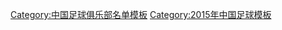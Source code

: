 {{Football squad with groups
 | name      = 2015年中乙分类名单河北精英
 | bgcolor   = #0070FF
 | bordercolor = #ffffff
 | textcolor   = #ffffff
 | title=[[河北精英足球俱乐部|<span style="color:#ffffff">河北精英传媒</span>]] — [[2015年中国足球乙级联赛|<span style="color: #ffffff;">2015年</span>]][[中国足球乙级联赛|<span style="color: #ffffff;">中乙联赛北区季军</span>]]
|group1=全年参赛球员
|list1=<div>
{{Football squad2 player|no=1|name=[[荣上]]}}
{{Football squad2 player|no=2|name=[[郭旭]]}}
{{Football squad2 player|no=3|name=[[李筱罕]]}}
{{Football squad2 player|no=4|name=[[潘奎]]}}
{{Football squad2 player|no=5|name=[[李卓阳]]}}
{{Football squad2 player|no=6|name=[[葛海伦]]}}
{{Football squad2 player|no=7|name=[[韩子龙]]}}
{{Football squad2 player|no=8|name=[[崔浩]]}}
{{Football squad2 player|no=9|name=[[王金磊]]}}
{{Football squad2 player|no=10|name=[[何雨轩]]}}
{{Football squad2 player|no=11|name=[[李奥奇]]}}
{{Football squad2 player|no=12|name=[[宋哲]]}}
{{Football squad2 player|no=13|name=[[李航航]]}}
{{Football squad2 player|no=14|name=[[李毅]]}}
{{Football squad2 player|no=15|name=[[徐沛东]]}}
{{Football squad2 player|no=16|name=[[王信文]]}}
{{Football squad2 player|no=17|name=[[王菲克]]}}
{{Football squad2 player|no=18|name=[[张浩]]}}
{{Football squad2 player|no=19|name=[[王翔]]}}
{{Football squad2 player|no=20|name=[[王维朴]]}}
{{Football squad2 player|no=21|name=[[陈享]]}}
{{Football squad2 player|no=22|name=[[韩震]]}}
{{Football squad2 player|no=23|name=[[和巍]]}}
{{Football squad2 player|no=24|name=[[张嘉伟]]}}
{{Football squad2 player|no=25|name=[[聂旭冉]]}}
{{Football squad2 player|no=26|name=[[连邦]]}}
{{Football squad2 player|no=27|name=[[马晟]]}}
{{Football squad2 player|no=28|name=[[覃磊]]}}
{{Football squad2 player|no=29|name=[[张茗然]]}}
{{Football squad2 player|no=35|name=[[杨林 (足球运动员)|杨林]]}}
{{Football squad2 player|no=38|name=[[于翔]]}}
</div>
|group2=夏季转入球员
|list2=<div>
</div>
|group3=夏季转出球员
|list3=<div>
</div>
|group4=主教练
|list4={{flagicon|ESP}} [[胡安·卡洛斯·加里多]]
}}
<noinclude>
{{DEFAULTSORT:Hebei Elite F.C. Squad 2015}}
[[Category:中国足球俱乐部名单模板]]
[[Category:2015年中国足球模板]]
</noinclude>